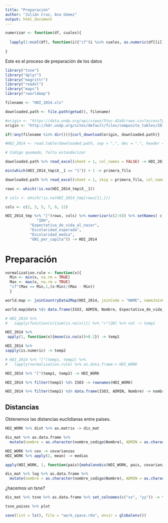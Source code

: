 ```yaml
---
title: "Preparación"
author: "Julián Cruz, Ana Gómez"
output: html_document
---
```


```r
numerizar <- function(df, cuales){
  
  lapply(1:ncol(df), function(i){"if"(i %in% cuales, as.numeric(df[[i]]), as.character(df[[i]]))}) %>% data.frame(stringsAsFactors = FALSE) %>% setNames(names(df))
  
}

```



Este es el proceso de preparación de los datos

```r
library("tsne")
library("dplyr")
library("magrittr")
library("readxl")
library("maps")
library("rworldmap")

```


```r
filename <- "HDI_2014.xls"

downloaded.path <- file.path(getwd(), filename)

#origin <- "https://data.undp.org/api/views/5tuc-d2a9/rows.csv?accessType=DOWNLOAD"
origin <- "http://hdr.undp.org/sites/default/files/composite_tables/2015_Statistical_Annex_Table_1.xls"

if(!any(filename %in% dir())){curl_download(origin, downloaded.path)}

#HDI_2014 <- read.table(downloaded.path, sep = ",", dec = ".", header = TRUE, quote = "\"", na.strings = "..")

# Código quemado, falta estandarizar

downloaded.path %>% read_excel(sheet = 1, col_names = FALSE) -> HDI_2014_tmp

min(which(HDI_2014_tmp$X__1 == "1")) + 1 -> primera_fila

downloaded.path %>% read_excel(sheet = 1, skip = primera_fila, col_names = FALSE) -> HDI_2014_tmp

rows <- which(!is.na(HDI_2014_tmp$X__1))

# cols <- which(!is.na(HDI_2014_tmp[rows[1],]))

cols <- c(2, 3, 5, 7, 9, 11)

HDI_2014_tmp %>% "["(rows, cols) %>% numerizar(c(2:6)) %>% setNames( c("Nombre", 
              "IDH",
           "Expectativa_de_vida_al_nacer", 
           "Escolaridad_esperada", 
           "Escolaridad_media", 
           "GNI_per_capita")) -> HDI_2014
```

# Preparación

```r
normalization.rule <- function(x){
  Min <- min(x, na.rm = TRUE)
  Max <- max(x, na.rm = TRUE)
  "if"(Max == Min,1,(x-Min)/(Max - Min))
  }

world.map <- joinCountryData2Map(HDI_2014, joinCode = "NAME", nameJoinColumn = "Nombre")

world.map@data %$% data.frame(ISO3, ADMIN, Nombre, Expectativa_de_vida_al_nacer, Escolaridad_esperada, Escolaridad_media, GNI_per_capita) -> HDI_2014

# HDI_2014 %>% 
#   sapply(function(x){sum(is.na(x))}) %>% ">"(20) %>% not -> temp1

HDI_2014 %>% 
 apply(1, function(x){mean(is.na(x))<0.2}) -> temp1

HDI_2014 %>% 
sapply(is.numeric) -> temp2

# HDI_2014 %>% "["(temp1, temp2) %>% 
#   lapply(normalization.rule) %>% as.data.frame-> HDI_WORK

HDI_2014 %>% "["(temp1, temp2) -> HDI_WORK

HDI_2014 %>% filter(temp1) %$% ISO3 -> rownames(HDI_WORK)

HDI_2014 %>% filter(temp1) %$% data.frame(ISO3, ADMIN, Nombre) -> nombre_codigo

```

## Distancias

Obtenemos las distancias euclidianas entre países.

```r
HDI_WORK %>% dist %>% as.matrix -> dis_mat

dis_mat %>% as.data.frame %>% 
  mutate(nombre = as.character(nombre_codigo$Nombre), ADMIN = as.character(nombre_codigo$ADMIN)) -> distances

```

```r
HDI_WORK %>% cov -> covarianzas
HDI_WORK %>% apply(2, mean) -> medias

apply(HDI_WORK, 1, function(pais){mahalanobis(HDI_WORK, pais, covarianzas)}) -> dis_mat

dis_mat %>% log %>% as.data.frame %>% 
  mutate(nombre = as.character(nombre_codigo$Nombre), ADMIN = as.character(nombre_codigo$ADMIN)) -> distances

```

¿hacemos un tsne?

```r

dis_mat %>% tsne %>% as.data.frame %>% set_colnames(c("xx", "yy")) -> tsne_paises

tsne_paises %>% plot


```

```r
save(list = ls(), file = "work_space.rda", envir = globalenv())

```
